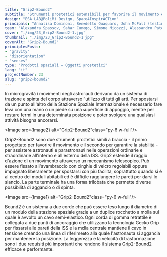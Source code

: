 ```yaml
---
title: "Grip2-Bound2"
subtitle: "Strumenti prostetici estensibili per favorire il movimento e garantire la stabilità in microgravità"
design: "ESA_LAB@PoliMi_Design, Space4InspirACTion"
principals: "Annalisa Dominoni, Benedetto Quaquaro, John McFall (testimonial)"
team: "Alexandra Spassov, Sahar Cunego, Simone Micozzi, Alessandro Paterlini"
cover: "./img/23_Grip2-Bound2-1.jpg"
thumbnail: "./img/23_Grip2-Bound2-1.jpg"
coverAlt: "Grip2-Bound2"
principlesPosts: 
- "gravity" 
- "disorientation" 
- "senses"
type: "Prodotti spaziali — Oggetti prostetici"
lang: "it"
projectNumber: 23
slug: "grip2-bound2"
---
```



In microgravità i movimenti degli astronauti derivano da un sistema di trazione e spinta del corpo attraverso l'utilizzo di tutti gli arti. Per spostarsi da un punto all'altro della Stazione Spaziale Internazionale è necessario fare leva con una mano o un piede su una superficie di appoggio, mentre per restare fermi in una determinata posizione e poter svolgere una qualsiasi attività bisogna ancorarsi. 

<Image src={Image2} alt="Grip2-Bound2"class="py-6 w-full"/>

Grip2-Bound2 sono due strumenti prostetici simili a braccia - il primo progettato per favorire il movimento e il secondo per garantire la stabilità - per assistere astronauti e parastronauti nelle operazioni ordinarie e straordinarie all'interno e all'esterno della ISS. Grip2 estende il raggio d'azione di un movimento attraverso un meccanismo telescopico. Può essere fissato all'avambraccio con cinghie di velcro regolabili oppure impugnato liberamente per spostarsi con più facilità, soprattutto quando si è al centro dei moduli abitabili ed è difficile raggiungere le pareti per darsi lo slancio. La parte terminale ha una forma trilobata che permette diverse possibilità di aggancio o di spinta. 

<Image src={Image1} alt="Grip2-Bound2"class="py-6 w-full"/>

Bound2 è un sistema a due corde che può essere teso lungo il diametro di un modulo della stazione spaziale grazie a un duplice rocchetto a molla sul quale è avvolto un cavo semi-elastico. Ogni corda di gomma retrattile è collegata a due punti di ancoraggio che utilizzano la tecnologia Gecko Grip per fissarsi alle pareti della ISS e la molla centrale mantiene il cavo in tensione creando una linea di riferimento alla quale l'astronauta si aggancia per mantenere la posizione. La leggerezza e la velocità di trasformazione sono i due requisiti più importanti che rendono il sistema Grip2-Bound2 efficace e performante.